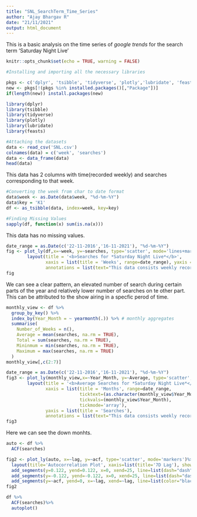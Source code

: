 ---
title: "SNL_SearchTerm_Time_Series"
author: "Ajay Bhargav R"
date: "21/11/2021"
output: html_document
---
This is a basic analysis on the time series of *google trends* for the search 
term 'Saturday Night Live'

```{r setup, include=FALSE}
knitr::opts_chunk$set(echo = TRUE, warning = FALSE)
```

```{r message=FALSE}
#Installing and importing all the necessary libraries

pkgs <- c('dplyr', 'tsibble', 'tidyverse', 'plotly','lubridate', 'feasts')
new <- pkgs[!(pkgs %in% installed.packages()[,"Package"])]
if(length(new)) install.packages(new)

library(dplyr)
library(tsibble)
library(tidyverse)
library(plotly)
library(lubridate)
library(feasts)
```


```{r}
#Attaching the datasets
data <- read_csv('SNL.csv')
colnames(data) = c('week', 'searches')
data <- data_frame(data)
head(data)
```
This data has 2 columns with time(recorded weekly) and searches corresponding 
to that week.
```{r}
#Converting the week from char to date format
data$week <- as.Date(data$week, "%d-%m-%Y")
data$key = 'K1'
df <- as_tsibble(data, index=week, key=key)
```

```{r}
#Finding Missing Values
sapply(df, function(x) sum(is.na(x)))
```
This data has no missing values.


```{r}
date_range = as.Date(c('22-11-2016','16-11-2021'), "%d-%m-%Y")
fig <- plot_ly(df,x=~week, y=~searches, type='scatter', mode='lines+markers')%>%
        layout(title = '<b>Searches for *Saturday Night Live*</b>',
               xaxis = list(title = 'Weeks', range=date_range), yaxis = list(title = 'Searches'),
               annotations = list(text="This data consists weekly records from 27-Nov-2016 to 14-Nov-2021", showarrow=FALSE, x=date_range[2], y=-2, xanchor="right"))
fig
```
We can see a clear pattern, an elevated number of search during certain parts of the year and relatively lower number of searches on te other part. This can be attributed to the show airing in a specfic perod of time. 

```{r}
monthly_view <- df %>%
  group_by_key() %>%
  index_by(Year_Month = ~ yearmonth(.)) %>% # monthly aggregates
  summarise(
    Number_of_Weeks = n(),
    Average = mean(searches, na.rm = TRUE),
    Total = sum(searches, na.rm = TRUE),
    Mininmum = min(searches, na.rm = TRUE),
    Maximum = max(searches, na.rm = TRUE)
  )
monthly_view[,c(2:7)]
```
```{r}
date_range = as.Date(c('22-11-2016','16-11-2021'), "%d-%m-%Y")
fig3 <- plot_ly(monthly_view,x=~Year_Month, y=~Average, type='scatter', mode='lines+markers')%>%
        layout(title = '<b>Average Searches for *Saturday Night Live*</b>',
               xaxis = list(title = 'Months', range=date_range, 
                            ticktext=(as.character(monthly_view$Year_Month)),
                            tickvals=(monthly_view$Year_Month),
                            tickmode='array'), 
               yaxis = list(title = 'Searches'),
               annotations = list(text="This data consists weekly records from 27-Nov-2016 to 14-Nov-2021", showarrow=FALSE, x=date_range[2], y=-2, xanchor="right"))
fig3
```
Here we can see the down monhts. 

```{r echo=FALSE}
auto <- df %>%
  ACF(searches)

fig2 <- plot_ly(auto, x=~lag, y=~acf, type='scatter', mode='markers')%>%
  layout(title='Autocorrelation Plot', xaxis=list(title='7D Lag'), showlegend=FALSE)%>%
  add_segments(y=0.122, yend=0.122, x=0, xend=25, line=list(dash="dash", color="red"))%>%
  add_segments(y=-0.122, yend=-0.122, x=0, xend=25, line=list(dash="dash", color="red"))%>%
  add_segments(y=~acf, yend=0, x=~lag, xend=~lag, line=list(color="black"))
fig2
```

```{r echo=FALSE}
df %>%
  ACF(searches)%>%
  autoplot()
```

